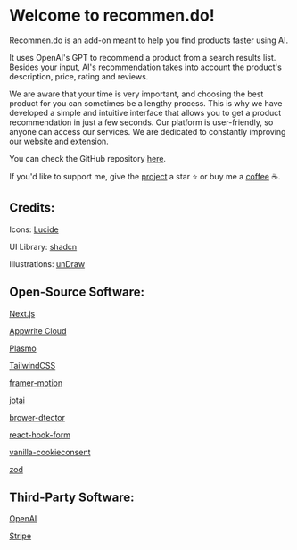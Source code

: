# Welcome to recommen.do!

Recommen.do is an add-on meant to help you find products faster using AI.

It uses OpenAI's GPT to recommend a product from a search results list. Besides your input, AI's recommendation takes into account the product's description, price, rating and reviews.

We are aware that your time is very important, and choosing the best product for you can sometimes be a lengthy process. This is why we have developed a simple and intuitive interface that allows you to get a product recommendation in just a few seconds. Our platform is user-friendly, so anyone can access our services. We are dedicated to constantly improving our website and extension.

You can check the GitHub repository [here](https://github.com/alexbacanu).

If you'd like to support me, give the [project](https://github.com/alexbacanu) a star ⭐ or buy me a [coffee](https://github.com/alexbacanu) ☕.

## Credits:

Icons: [Lucide](https://lucide.dev/)

UI Library: [shadcn](https://ui.shadcn.com/)

Illustrations: [unDraw](https://undraw.co/)

## Open-Source Software:

[Next.js](https://nextjs.org/)

[Appwrite Cloud](https://cloud.appwrite.io/console/organization-64413d6ec97fde3d1bff)

[Plasmo](https://www.plasmo.com/)

[TailwindCSS](https://tailwindcss.com/)

[framer-motion](https://www.framer.com/motion/)

[jotai](https://jotai.org/)

[brower-dtector](https://github.com/sibiraj-s/browser-dtector)

[react-hook-form](https://react-hook-form.com/)

[vanilla-cookieconsent](https://cookieconsent.orestbida.com/)

[zod](https://zod.dev/)

## Third-Party Software:

[OpenAI](https://platform.openai.com/)

[Stripe](https://stripe.com/docs/development)
